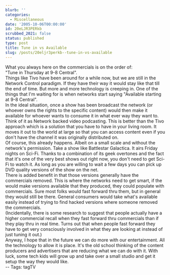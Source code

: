 ```yaml
---
blurb: ''
categories:
  - Miscellaneous
date: '2005-10-06T00:00:00'
id: 20eLJR3PERkb
scrubbed_2021: false
status: published
type: post
title: Tune in vs Available
slug: /posts/20eljr3perkb--tune-in-vs-available
---
```


What you always here on the commercials is on the order of:  
"Tune in Thursday at 9-8 Central".  
Things like Tivo have been around for a while now, but we are still
in the Network Control paradigm. If they have their way it would
stay like that till the end of time. But more and more technology
is creeping in. One of the things that I'm waiting for is when
networks start saying "Available starting at 9-8 Central".  
In the ideal situation, once a show has been broadcast the network
(or whoever owns the rights to the specific content) would then
make it available for whoever wants to consume it in what ever way
they want to. Think of it as Network backed video podcasting. This
is better than the Tivo approach which is a solution that you have
to have in your living room. It moves it out to the world at large
so that you can access content even if you don't have the channel
it was originally distributed on.  
Of course, this already happens. Albeit on a small scale and
without the network's permission. Take a show like Battlestar
Galactica. It airs Friday nights on Sci-Fi. Thanks to a combination
of its geek overtones and the fact that it's one of the very best
shows out right now, you don't need to get Sci-Fi to watch it. As
long as you are willing to wait a few days you can pick up DVD
quality versions of the show on the net.  
There is added benefit in that those versions generally have the
commercials removed. This is where the networks need to get smart,
if the would make versions available that they produced, they could
populate with commercials. Sure most folks would fast forward thru
them, but in general they would still be there. General consumers
would take what's available easily instead of trying to find hacked
versions where someone removed the commercials.  
(Incidentally, there is some research to suggest that people
actually have a higher commercial recall when they fast forward
thru commercials than if they play thru in real time. Turns out
that when people fast forward they have to get very consciously
involved in what they are looking at instead of just tuning it
out.)  
Anyway, I hope that in the future we can do more with our
entertainment. All the technology to allow it is place. It's the
old school thinking of the content producers and advertisers that
are reducing what we can do with it. With luck, some tech kids will
grow up and take over a small studio and get it setup the way they
would like.  
-- Tags: tagTV
